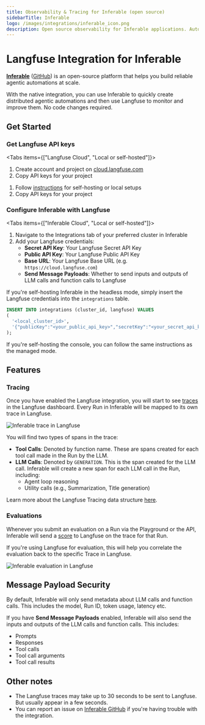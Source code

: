 ```yaml
---
title: Observability & Tracing for Inferable (open source)
sidebarTitle: Inferable
logo: /images/integrations/inferable_icon.png
description: Open source observability for Inferable applications. Automatically capture detailed traces and metrics for every request.
---
```


# Langfuse Integration for Inferable

[**Inferable**](https://www.inferable.ai) ([GitHub](https://github.com/inferablehq/inferable)) is an open-source platform that helps you build reliable agentic automations at scale.

With the native integration, you can use Inferable to quickly create distributed agentic automations and then use Langfuse to monitor and improve them. No code changes required.

## Get Started

<Steps>

### Get Langfuse API keys

<Tabs items={["Langfuse Cloud", "Local or self-hosted"]}>
<Tab>

1. Create account and project on [cloud.langfuse.com](https://cloud.langfuse.com)
2. Copy API keys for your project

</Tab>
<Tab>

1. Follow [instructions](/self-hosting) for self-hosting or local setups
2. Copy API keys for your project

</Tab>
</Tabs>

### Configure Inferable with Langfuse

<Tabs items={["Inferable Cloud", "Local or self-hosted"]}>
<Tab>

1. Navigate to the Integrations tab of your preferred cluster in Inferable
2. Add your Langfuse credentials:
   - **Secret API Key**: Your Langfuse Secret API Key
   - **Public API Key**: Your Langfuse Public API Key
   - **Base URL**: Your Langfuse Base URL (e.g. `https://cloud.langfuse.com`)
   - **Send Message Payloads**: Whether to send inputs and outputs of LLM calls and function calls to Langfuse

</Tab>

<Tab>

If you're self-hosting Inferable in the headless mode, simply insert the Langfuse credentials into the `integrations` table.

```sql
INSERT INTO integrations (cluster_id, langfuse) VALUES
(
  '<local_cluster_id>',
  '{"publicKey":"<your_public_api_key>","secretKey":"<your_secret_api_key>","baseUrl":"<your_langfuse_base_url>","sendMessagePayloads":false}'
);
```

If you're self-hosting the console, you can follow the same instructions as the managed mode.

</Tab>
</Tabs>

</Steps>

## Features

### Tracing

Once you have enabled the Langfuse integration, you will start to see [traces](/docs/tracing) in the Langfuse dashboard. Every Run in Inferable will be mapped to its own trace in Langfuse.

![Inferable trace in Langfuse](/images/docs/inferable-langfuse-trace.png)

You will find two types of spans in the trace:

- **Tool Calls**: Denoted by function name. These are spans created for each tool call made in the Run by the LLM.
- **LLM Calls**: Denoted by `GENERATION`. This is the span created for the LLM call. Inferable will create a new span for each LLM call in the Run, including:
  - Agent loop reasoning
  - Utility calls (e.g., Summarization, Title generation)

Learn more about the Langfuse Tracing data structure [here](/docs/tracing).

### Evaluations

Whenever you submit an evaluation on a Run via the Playground or the API, Inferable will send a [score](/docs/scores) to Langfuse on the trace for that Run.

If you're using Langfuse for evaluation, this will help you correlate the evaluation back to the specific Trace in Langfuse.

![Inferable evaluation in Langfuse](/images/docs/inferable-langfuse-eval.png)

## Message Payload Security

By default, Inferable will only send metadata about LLM calls and function calls. This includes the model, Run ID, token usage, latency etc.

If you have **Send Message Payloads** enabled, Inferable will also send the inputs and outputs of the LLM calls and function calls. This includes:

- Prompts
- Responses
- Tool calls
- Tool call arguments
- Tool call results

## Other notes

- The Langfuse traces may take up to 30 seconds to be sent to Langfuse. But usually appear in a few seconds.
- You can report an issue on [Inferable GitHub](https://github.com/inferablehq/inferable/issues) if you're having trouble with the integration.
